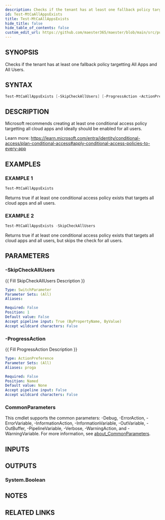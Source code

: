 ```yaml
---
description: Checks if the tenant has at least one fallback policy targetting All Apps and All Users.
id: Test-MtCaAllAppsExists
title: Test-MtCaAllAppsExists
hide_title: false
hide_table_of_contents: false
custom_edit_url: https://github.com/maester365/maester/blob/main/src/public/Test-MtCaAllAppsExists.ps1
---
```


## SYNOPSIS

Checks if the tenant has at least one fallback policy targetting All Apps and All Users.

## SYNTAX

```powershell
Test-MtCaAllAppsExists [-SkipCheckAllUsers] [-ProgressAction <ActionPreference>] [<CommonParameters>]
```

## DESCRIPTION

Microsoft recommends creating at least one conditional access policy targetting all cloud apps
and ideally should be enabled for all users.

Learn more:
https://learn.microsoft.com/entra/identity/conditional-access/plan-conditional-access#apply-conditional-access-policies-to-every-app

## EXAMPLES

### EXAMPLE 1

```powershell
Test-MtCaAllAppsExists
```

Returns true if at least one conditional access policy exists that targets all cloud apps and all users.

### EXAMPLE 2

```powershell
Test-MtCaAllAppsExists -SkipCheckAllUsers
```

Returns true if at least one conditional access policy exists that targets all cloud apps and all users, but skips the check for all users.

## PARAMETERS

### -SkipCheckAllUsers

\{\{ Fill SkipCheckAllUsers Description \}\}

```yaml
Type: SwitchParameter
Parameter Sets: (All)
Aliases:

Required: False
Position: 1
Default value: False
Accept pipeline input: True (ByPropertyName, ByValue)
Accept wildcard characters: False
```

### -ProgressAction

\{\{ Fill ProgressAction Description \}\}

```yaml
Type: ActionPreference
Parameter Sets: (All)
Aliases: proga

Required: False
Position: Named
Default value: None
Accept pipeline input: False
Accept wildcard characters: False
```

### CommonParameters

This cmdlet supports the common parameters: -Debug, -ErrorAction, -ErrorVariable, -InformationAction, -InformationVariable, -OutVariable, -OutBuffer, -PipelineVariable, -Verbose, -WarningAction, and -WarningVariable. For more information, see [about_CommonParameters](http://go.microsoft.com/fwlink/?LinkID=113216).

## INPUTS

## OUTPUTS

### System.Boolean

## NOTES

## RELATED LINKS
